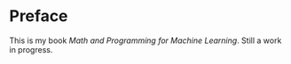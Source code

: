 # Preface {.unnumbered}

This is my book *Math and Programming for Machine Learning*. Still a work in progress.